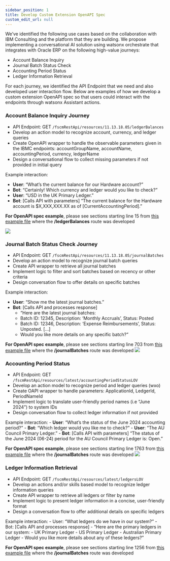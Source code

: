 ```yaml
---
sidebar_position: 1
title: Develop Custom Extension OpenAPI Spec
custom_edit_url: null
---
```


We've identified the following use cases based on the collaboration with IBM Consulting and the platform that they are building. We propose implementing a conversational AI solution using watsonx orchestrate that integrates with Oracle ERP on the following high-value journeys:

- Account Balance Inquiry
- Journal Batch Status Check
- Accounting Period Status
- Ledger Information Retrieval

For each journey, we identified the API Endpoint that we need and also developed user interaction flow. Below are examples of how we develop a custom extension OpenAPI spec so that users could interact with the endpoints through watsonx Assistant actions.

### Account Balance Inquiry Journey

- API Endpoint: GET `/fscmRestApi/resources/11.13.18.05/ledgerBalances`
- Develop an action model to recognize account, currency, and ledger queries
- Create OpenAPI wrapper to handle the observable parameters given in the IBMC endpoints: accountGroupName, accountName, accountingPeriod, currency, ledgerName
- Design a conversational flow to collect missing parameters if not provided in initial query


::: {.callout-note}
Example interaction:

- **User**: "What's the current balance for our Hardware account?"
- **Bot**: "Certainly! Which currency and ledger would you like to check?"
- **User**: "USD in the UK Primary Ledger."
- **Bot**: [Calls API with parameters] "The current balance for the Hardware account is $X,XXX,XXX.XX as of [CurrentAccountingPeriod]."
:::
**For OpenAPI spec example**, please see sections starting line 15 from [this example file](../../assets/openapi_example.json) where the **/ledgerBalances** route was developed

![](assets/screenshots/openapi_ledgerBalances.png)

### Journal Batch Status Check Journey
- API Endpoint: GET `/fscmRestApi/resources/11.13.18.05/journalBatches`
- Develop an action model to recognize journal batch queries
- Create API wrapper to retrieve all journal batches
- Implement logic to filter and sort batches based on recency or other criteria
- Design conversation flow to offer details on specific batches

::: {.callout-note}

Example interaction: 

- **User**: "Show me the latest journal batches."
- **Bot**: [Calls API and processes response] 
    - "Here are the latest journal batches:
    - Batch ID: 12345, Description: 'Monthly Accruals', Status: Posted
    - Batch ID: 12346, Description: 'Expense Reimbursements', Status: Unposted. [...] 
    - Would you like more details on any specific batch?"
:::
**For OpenAPI spec example**, please see sections starting line 703 from [this example file](../../assets/openapi_example.json) where the **/journalBatches** route was developed
![](assets/screenshots/openapi_journalBatches.png)

### Accounting Period Status
- API Endpoint: GET `/fscmRestApi/resources/latest/accountingPeriodStatusLOV`
- Develop an action model to recognize period and ledger queries (wxo)
- Create OAPI wrapper to handle parameters: ApplicationId, LedgerId, PeriodNameId
- Implement logic to translate user-friendly period names (i.e "June 2024") to system IDs
- Design conversation flow to collect ledger information if not provided

::: {.callout-note}

Example interaction:
- **User**: "What's the status of the June 2024 accounting period?"
- **Bot**: "Which ledger would you like me to check?"
- **User**: "The AU Council Primary Ledger."
- **Bot**: [Calls API with parameters] "The status of the June 2024 (06-24) period for the AU Council Primary Ledger is: Open."
:::
**For OpenAPI spec example**, please see sections starting line 1763 from [this example file](../../assets/openapi_example.json) where the **/journalBatches** route was developed
![](assets/screenshots/openapi_AccountingPeriodStatus.png)

### Ledger Information Retrieval

- API Endpoint: GET `/fscmRestApi/resources/latest/ledgersLOV`
- Develop an actions and/or skills based model to recognize ledger information queries
- Create API wrapper to retrieve all ledgers or filter by name
- Implement logic to present ledger information in a concise, user-friendly format
- Design a conversation flow to offer additional details on specific ledgers

::: {.callout-note}

Example interaction:
- User: "What ledgers do we have in our system?"
- Bot: [Calls API and processes response] 
    - "Here are the primary ledgers in our system:
        - UK Primary Ledger
        - US Primary Ledger
        - Australian Primary Ledger
    - Would you like more details about any of these ledgers?"
:::
**For OpenAPI spec example**, please see sections starting line 1256 from [this example file](../../assets/openapi_example.json) where the **/journalBatches** route was developed